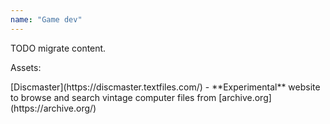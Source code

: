 ```yaml
---
name: "Game dev"
---
```


TODO migrate content.

Assets:

<div class="ml-[calc(1*1rem)] mb-8">
[Discmaster](https://discmaster.textfiles.com/) - **Experimental** website to browse and search vintage computer files from [archive.org](https://archive.org/)

</div>

